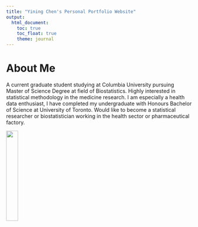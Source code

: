 ```yaml
---
title: "Yining Chen's Personal Portfolio Website"
output: 
  html_document:
    toc: true
    toc_float: true
    theme: journal
---
```


# About Me

A current graduate student studying at Columbia University pursuing Master of Science Degree at field of Biostatistics. Highly interested in statistical methodology in the medicine research. I am especially a health data enthusiast, I have completed my undergraduate with Honours Bachelor of Science at University of Toronto. Would like to become a statistical researcher or biostatistician working in the health sector or pharmaceutical factory. 

<img src = "image/1102_1.jpg" style = "width:25%">
